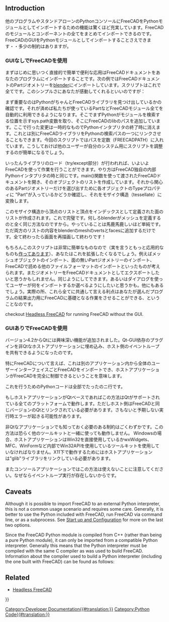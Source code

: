 <languages/>

{{TOCright}}

== Introduction ==

<div class="mw-translate-fuzzy">
他のプログラムやスタンドアローンのPythonコンソールにFreeCADをPythonモジュールとしてインポートするための機能は驚くほど充実しています。FreeCADのモジュールとコンポーネントの全てをまとめてインポートできるのです。FreeCADのGUIをPythonモジュールとしてインポートすることさえできます・・多少の制約はありますが。
</div>

<span id="Using_FreeCAD_without_GUI"></span>
<div class="mw-translate-fuzzy">
=== GUIなしでFreeCADを使用 ===
</div>

<div class="mw-translate-fuzzy">
まずはじめに思いつく直接的で簡単で便利な応用はFreeCADドキュメントをあなたのプログラムにインポートすることです。次の例ではFreeCADドキュメントのPartジオメトリーを[http://www.blender.org blender]にインポートしています。スクリプトはこれで全てです。このシンプルさにあなたが感動してくれるといいのですが：
</div>
{{Code|lang=python|code=
<nowiki>
FREECADPATH = '/usr/lib/freecad-python3/lib/' # path to your FreeCAD.so or FreeCAD.pyd file,
# for Windows you must either use \\ or / in the path, using a single \ is problematic
# FREECADPATH = 'C:\\FreeCAD\\bin'
import Blender, sys
sys.path.append(FREECADPATH)
 
def import_fcstd(filename):
   try:
       import FreeCAD
   except ValueError:
       Blender.Draw.PupMenu('Error%t|FreeCAD library not found. Please check the FREECADPATH variable in the import script is correct')
   else:
       scene = Blender.Scene.GetCurrent()
       import Part
       doc = FreeCAD.open(filename)
       objects = doc.Objects
       for ob in objects:
           if ob.Type[:4] == 'Part':
               shape = ob.Shape
               if shape.Faces:
                   mesh = Blender.Mesh.New()
                   rawdata = shape.tessellate(1)
                   for v in rawdata[0]:
                       mesh.verts.append((v.x,v.y,v.z))
                   for f in rawdata[1]:
                       mesh.faces.append.append(f)
                   scene.objects.new(mesh,ob.Name)
       Blender.Redraw()

def main():
   Blender.Window.FileSelector(import_fcstd, 'IMPORT FCSTD', 
                        Blender.sys.makename(ext='.fcstd'))    
 
# This lets you import the script without running it
if __name__=='__main__':
   main()
</nowiki>
}}

<div class="mw-translate-fuzzy">
まず重要なのはPythonがちゃんとFreeCADライブラリを見つけ出しているかの確認です。それが済めば私たちが使っているPartなどFreeCADモジュール全てを自動的に利用できるようになります。そこでまずPythonがモジュールを検索する位置を示すsys.path変数を取り、そこにFreeCADのlibのパスを追加しています。ここで行った変更は一時的なものでPythonインタプリタの終了時に消えます。これとは別にFreeCADライブラリをPythonの検索パスの一つにリンクさせることもできます。今回のスクリプトではパスを定数（FREECADPATH）に入れています。こうしておけば他のユーザーが自分のシステム用にスクリプトを調整するのが簡単になるでしょう。
</div>

{{Code|lang=python|code=
FREECADPATH = 'C:\\FreeCAD\\bin' # path to your FreeCAD.so or FreeCAD.pyd file
import sys
sys.path.append(FREECADPATH)
}}

<div class="mw-translate-fuzzy">
いったんライブラリのロード（try/except部分）が行われれば、いよいよFreeCADを使って作業を行うことができます。やり方はFreeCAD独自の内部Pythonインタプリタの時と同じです。main()関数を使って渡されたFreeCADドキュメントを開き、そのオブジェクトのリストを作成しています。それから関心のあるPartジオメトリーだけを選び出すために各オブジェクトのTypeプロパティに "Part"が入っているかどうか確認し、それをモザイク構造（tessellate）に変換します。
</div>

{{Code|lang=python|code=
       import Part
       doc = FreeCAD.open(filename)
       objects = doc.Objects
       for ob in objects:
           if ob.Type[:4] == 'Part':
}}

このモザイク構造から頂点のリストと頂点をインデックスとして定義された面のリストが作成されます。これで完璧です。何しろblenderがメッシュを定義するのと全く同じ方法なのですから。やっていることは馬鹿馬鹿しいほど単純です。ただ両方のリストの内容をblenderのmeshのvertsとfacesに追加するだけです。全て終わったら画面を再描画して終わりです！

{{Code|lang=python|code=
           if ob.Type[:4] == 'Part':
               shape = ob.Shape
               if shape.Faces:
                   mesh = Blender.Mesh.New()
                   rawdata = shape.tessellate(1)
                   for v in rawdata[0]:
                       mesh.verts.append((v.x,v.y,v.z))
                   for f in rawdata[1]:
                       mesh.faces.append.append(f)
                   scene.objects.new(mesh,ob.Name)
       Blender.Redraw()
}}

<div class="mw-translate-fuzzy">
もちろんこのスクリプトは非常に簡単なものなので（実を言うともっと応用的なものも[http://yorik.orgfree.com/scripts/import_freecad.py 作ってあります]）、あなたはこれを拡張したくなるでしょう。例えばメッシュオブジェクトのインポート、面の無いPartジオメトリーのインポート、FreeCADで読める他のファイルフォーマットのインポートといったものが考えられます。またジオメトリーをFreeCADドキュメントとしてエクスポートしたいと思うかもしれません。同じようにしてできます。あるいはダイアログを使ってユーザーが何をインポートするか選べるようにしたいと思うかも。他にもあるでしょう。実際の所、これら全てに共通して言える利点はあなたが選んだプログラムの結果出力用にFreeCADに基礎となる作業をさせることができる、ということなのです。
</div>

{{Emphasis|Note:}} checkout [[Headless_FreeCAD|Headless FreeCAD]] for running FreeCAD without the GUI.

<span id="Using_FreeCAD_with_GUI"></span>
<div class="mw-translate-fuzzy">
=== GUIありでFreeCADを使用 ===
</div>

バージョン4.2からQtには興味深い機能が追加されました。Qt-GUI依存のプラグインを非Qtなホストアプリケーションに埋め込み、ホスト側のイベントループを共有できるようになったのです。

特にFreeCADについて言えば、これは別のアプリケーション内から全体のユーザーインターフェイスごとFreeCADをインポートでき、ホストアプリケーションがFreeCADを完全に制御できるということを意味します。

これを行うためのPythonコードは全部でたったのニ行です。

{{Code|code=
import FreeCADGui 
FreeCADGui.showMainWindow()
}}

もしホストアプリケーションがQtベースであればこの方法はQtがサポートされている全てのプラットフォームで動作します。ただしホスト側はFreeCADと同じバージョンのQtとリンクされている必要があります。さもないと予期しない実行時エラーが起きる可能性があります。 

非Qtなアプリケーションでも知っておく必要のある制約はごくわずかです。この方法は恐らく他のツールキットと一緒に使っても動作しません。
Windowsの場合、ホストアプリケーションはWin32を直接使用しているかwxWidgets、MFC、WinFormなど内部でWin32APIを使用しているツールキットを使用していなければなりません。X11下で動作するためにはホストアプリケーションは"glib"ライブラリをリンクしている必要があります。

またコンソールアプリケーションではこの方法は使えないことに注意してください。なぜならイベントループ実行が存在しないからです。

== Caveats ==

Although it is possible to import FreeCAD to an external Python interpreter, this is not a common usage scenario and requires some care. Generally, it is better to use the Python included with FreeCAD, run FreeCAD via command line, or as a subprocess. See [[Start_up_and_Configuration|Start up and Configuration]] for more on the last two options.

Since the FreeCAD Python module is compiled from C++ (rather than being a pure Python module), it can only be imported from a compatible Python interpreter. Generally this means that the Python interpreter must be compiled with the same C compiler as was used to build FreeCAD. Information about the compiler used to build a Python interpreter (including the one built with FreeCAD) can be found as follows:

{{Code|code=
>>> import sys
>>> sys.version
'2.7.13 (default, Dec 17 2016, 23:03:43) \n[GCC 4.2.1 Compatible Apple LLVM 8.0.0 (clang-800.0.42.1)]'
}}

== Related ==

* [[Headless_FreeCAD|Headless FreeCAD]]


{{Powerdocnavi{{#translation:}}}}
[[Category:Developer Documentation{{#translation:}}]]
[[Category:Python Code{{#translation:}}]]